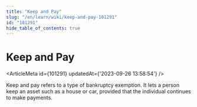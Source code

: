 ```yaml
---
title: "Keep and Pay"
slug: "/en/learn/wiki/keep-and-pay-101291"
id: "101291"
hide_table_of_contents: true
---
```



# Keep and Pay

<ArticleMeta id={101291} updatedAt={'2023-09-26 13:58:54'} />
<div className='border-solid border-b border-t-0 my-4 border-[var(--ifm-color-gray-300)]' />

Keep and pay refers to a type of bankruptcy exemption. It lets a person keep an asset such as a house or car, provided that the individual continues to make payments.
